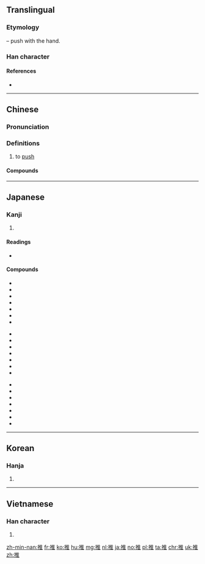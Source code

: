 {{also|稚}}
==Translingual==

===Etymology===
{{Han compound|手|alt1=扌|t1=hand|隹|ls=psc|c1=s|c2=p}} – push with the hand.

===Han character===
{{Han char|rn=64|rad=手|as=08|sn=11|four=50014|canj=QOG|ids=⿰扌隹}}

====References====
* {{Han ref|kx=0439.080|dkj=12284|dj=0790.010|hdz=31898.070|uh=63A8|ud=25512|bh=B1C0|bd=45504}}

----

==Chinese==
{{zh-forms}}

===Pronunciation===
{{zh-pron
|m=tuī
|c=teoi1
|h=pfs=thôi
|md=
|mn=chhui/the/thui
|w=1the
|ma=y
|mc=y
|oc=y
|cat=v
}}

===Definitions===
{{zh-hanzi}}

# to [[push]]

{{zh-cat|Beginning}}

====Compounds====
{{der5
| {{zh-l|推本溯源}}
| {{zh-l|推病}}
| {{zh-l|推波助瀾}}
| {{zh-l|推測}}
| {{zh-l|推陳出新}}
| {{zh-l|推誠相見}}
| {{zh-l|推遲}}
| {{zh-l|推斥力}}
| {{zh-l|推崇}}
| {{zh-l|推出}}
| {{zh-l|推辭}}
| {{zh-l|推戴}}
| {{zh-l|推導}}
| {{zh-l|推倒}}
| {{zh-l|推定}}
| {{zh-l|推動}}
| {{zh-l|推斷}}
| {{zh-l|推度}}
| {{zh-l|推故}}
| {{zh-l|推廣}}
| {{zh-l|推及}}
| {{zh-l|推己及人}}
| {{zh-l|推見}}
| {{zh-l|推薦}}
| {{zh-l|推獎}}
| {{zh-l|推襟送抱}}
| {{zh-l|推進}}
| {{zh-l|推進器}}
| {{zh-l|推究}}
| {{zh-l|推舉}}
| {{zh-l|推拒}}
| {{zh-l|推理}}
| {{zh-l|推力}}
| {{zh-l|推論}}
| {{zh-l|推拿}}
| {{zh-l|推敲}}
| {{zh-l|推求}}
| {{zh-l|推卻}}
| {{zh-l|推讓}}
| {{zh-l|推三阻四}}
| {{zh-l|推搡}}
| {{zh-l|推說}}
| {{zh-l|推算}}
| {{zh-l|推搪}}
| {{zh-l|推濤作浪}}
| {{zh-l|推頭}}
| {{zh-l|推土機}}
| {{zh-l|推託}}
| {{zh-l|推脫}}
| {{zh-l|推委}}
| {{zh-l|推諉}}
| {{zh-l|推問}}
| {{zh-l|推想}}
| {{zh-l|推銷}}
| {{zh-l|推卸}}
| {{zh-l|推謝}}
| {{zh-l|推心置腹}}
| {{zh-l|推行}}
| {{zh-l|推許}}
| {{zh-l|推選}}
| {{zh-l|推延}}
| {{zh-l|推演}}
| {{zh-l|推移}}
| {{zh-l|推展}}
| {{zh-l|推知}}
| {{zh-l|推重}}
| {{zh-l|推子}}
}}

----

==Japanese==

===Kanji===
{{ja-kanji|grade=6|rs=手08}}

# {{defn|lang=ja|sort=手08}}

====Readings====
* {{ja-readings|on=[[すい]] (sui)|kun=[[おす]] (osu)}}

====Compounds====
{{der-top}}
{{top3}}
* {{l|ja|sc=Jpan|推移|tr=すいい, suii}}
* {{l|ja|sc=Jpan|推挙|tr=すいきょ, suikyo}}
* {{l|ja|sc=Jpan|推計|tr=すいけい, suikei}}
* {{l|ja|sc=Jpan|推敲|tr=すいこう, suikō}}
* {{l|ja|sc=Jpan|推考|tr=すいこう, suikō}}
* {{l|ja|sc=Jpan|推察|tr=すいさつ, suisatsu}}
* {{l|ja|sc=Jpan|推参|tr=すいさん, suisan}}
{{mid3}}
* {{l|ja|sc=Jpan|推称|tr=すいしょう, suishō}}
* {{l|ja|sc=Jpan|推賞|tr=すいしょう, suishō}}
* {{l|ja|sc=Jpan|推奨|tr=すいしょう, suishō}}
* {{l|ja|sc=Jpan|推進|tr=すいしん, suishin}}
* {{l|ja|sc=Jpan|推薦|tr=すいせん, suisen}}
* {{l|ja|sc=Jpan|推測|tr=すいそく, suisoku}}
* {{l|ja|sc=Jpan|推戴|tr=すいたい, suitai}}
{{mid3}}
* {{l|ja|sc=Jpan|推断|tr=すいだん, suidan}}
* {{l|ja|sc=Jpan|推知|tr=すいち, suichi}}
* {{l|ja|sc=Jpan|推定|tr=すいてい, suitei}}
* {{l|ja|sc=Jpan|推理|tr=すいり, suiri}}
* {{l|ja|sc=Jpan|推量|tr=すいりょう, suiryō}}
* {{l|ja|sc=Jpan|推力|tr=すいりょく, suiryoku}}
* {{l|ja|sc=Jpan|推論|tr=すいろん, suiron}}
{{bottom}}
{{der-bottom}}

----

==Korean==

===Hanja===
{{ko-hanja|hangeul=[[추]], [[퇴]]|eumhun=|mr=ch'u, t'oe|y=chwu, thoy}}

# {{defn|lang=ko|sort=手08}}

----

==Vietnamese==

===Han character===
{{vi-hantu|[[suy]], [[chui]], [[thoi]], [[thòi]], [[thôi]], [[tòi]]|rs=手08}}

# {{defn|lang=vi|sort=手08}}

[[zh-min-nan:推]]
[[fr:推]]
[[ko:推]]
[[hu:推]]
[[mg:推]]
[[nl:推]]
[[ja:推]]
[[no:推]]
[[pl:推]]
[[ta:推]]
[[chr:推]]
[[uk:推]]
[[zh:推]]